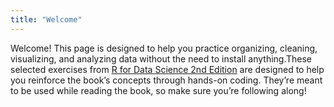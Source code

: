 ```yaml
---
title: "Welcome"
---
```



Welcome! This page is designed to help you practice organizing, cleaning, visualizing, and analyzing data without the need to install anything.These selected exercises from [R for Data Science 2nd Edition](https://r4ds.hadley.nz/) are designed to help you reinforce the book’s concepts through hands-on coding. They’re meant to be used while reading the book, so make sure you’re following along!

